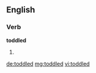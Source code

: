 ==English==

===Verb===
'''toddled'''

# {{past of|toddle}}

[[de:toddled]]
[[mg:toddled]]
[[vi:toddled]]